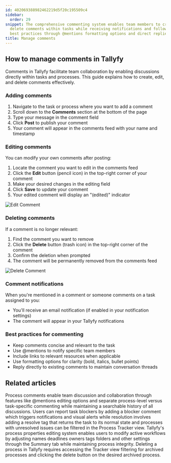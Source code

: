 ```yaml
---
id: 402069388982462219d5f20c195509c4
sidebar:
  order: 29
snippet: The comprehensive commenting system enables team members to create edit and
  delete comments within tasks while receiving notifications and following communication
  best practices through @mentions formatting options and direct replies.
title: Manage comments
---
```


## How to manage comments in Tallyfy

Comments in Tallyfy facilitate team collaboration by enabling discussions directly within tasks and processes. This guide explains how to create, edit, and delete comments effectively.

### Adding comments

1. Navigate to the task or process where you want to add a comment
2. Scroll down to the **Comments** section at the bottom of the page
3. Type your message in the comment field
4. Click **Post** to publish your comment
5. Your comment will appear in the comments feed with your name and timestamp

### Editing comments

You can modify your own comments after posting:

1. Locate the comment you want to edit in the comments feed
2. Click the **Edit** button (pencil icon) in the top-right corner of your comment
3. Make your desired changes in the editing field
4. Click **Save** to update your comment
5. Your edited comment will display an "(edited)" indicator

![Edit Comment](https://screenshots.tallyfy.com/tallyfy%2Fpro%2Fdesktop-light-edit-comment.png)

### Deleting comments

If a comment is no longer relevant:

1. Find the comment you want to remove
2. Click the **Delete** button (trash icon) in the top-right corner of the comment
3. Confirm the deletion when prompted
4. The comment will be permanently removed from the comments feed

![Delete Comment](https://screenshots.tallyfy.com/tallyfy%2Fpro%2Fdesktop-light-delete-comment.png)

### Comment notifications

When you're mentioned in a comment or someone comments on a task assigned to you:
- You'll receive an email notification (if enabled in your notification settings)
- The comment will appear in your Tallyfy notifications

### Best practices for commenting

- Keep comments concise and relevant to the task
- Use @mentions to notify specific team members
- Include links to relevant resources when applicable
- Use formatting options for clarity (bold, italics, bullet points)
- Reply directly to existing comments to maintain conversation threads


## Related articles
<CardGrid>
<LinkTitleCard header="<b>Processes > Commenting processes</b>" href="/products/pro/tracking-and-tasks/processes/how-can-i-manage-comments-in-tallyfy/" > Process comments enable team discussion and collaboration through features like @mentions editing options and separate process-level versus task-specific commenting while maintaining a searchable history of all discussions. </LinkTitleCard>
<LinkTitleCard header="<b>Tasks > Report blockers in tasks</b>" href="/products/pro/tracking-and-tasks/tasks/how-to-report-and-resolve-issues-in-tallyfy/" > Users can report task blockers by adding a blocker comment which triggers notifications and visual alerts while resolution involves adding a resolve tag that returns the task to its normal state and processes with unresolved issues can be filtered in the Process Tracker view. </LinkTitleCard>
<LinkTitleCard header="<b>Edit Processes > Edit tasks and process properties</b>" href="/products/pro/tracking-and-tasks/processes/edit-processes/how-can-i-edit-tasks-and-processes-in-tallyfy/" > Tallyfy's process properties editing system enables users to modify active workflows by adjusting names deadlines owners tags folders and other settings through the Summary tab while maintaining process integrity. </LinkTitleCard>
<LinkTitleCard header="<b>Edit Processes > Delete a process</b>" href="/products/pro/tracking-and-tasks/processes/edit-processes/how-can-i-delete-a-process-in-tallyfy/" > Deleting a process in Tallyfy requires accessing the Tracker view filtering for archived processes and clicking the delete button on the desired archived process. </LinkTitleCard>
</CardGrid>
